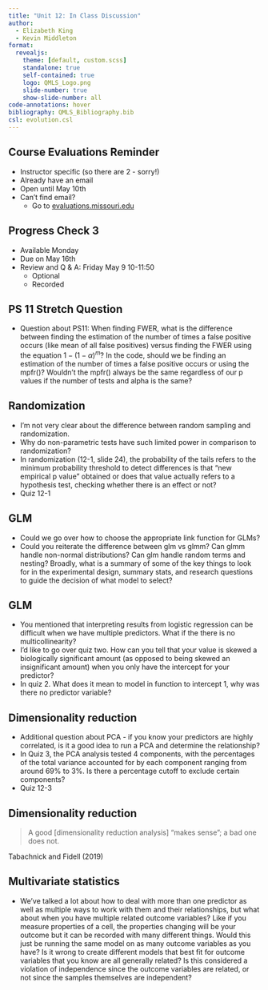 ```yaml
---
title: "Unit 12: In Class Discussion"
author:
  - Elizabeth King
  - Kevin Middleton
format:
  revealjs:
    theme: [default, custom.scss]
    standalone: true
    self-contained: true
    logo: QMLS_Logo.png
    slide-number: true
    show-slide-number: all
code-annotations: hover
bibliography: QMLS_Bibliography.bib
csl: evolution.csl
---
```



## Course Evaluations Reminder

- Instructor specific (so there are 2 - sorry!)
- Already have an email
- Open until May 10th
- Can't find email? 
    - Go to [evaluations.missouri.edu](https://evaluation.missouri.edu/)


## Progress Check 3

- Available Monday
- Due on May 16th
- Review and Q & A: Friday May 9 10-11:50
    - Optional
    - Recorded


## PS 11 Stretch Question

- Question about PS11: When finding FWER, what is the difference between finding the estimation of the number of times a false positive occurs (like mean of all false positives) versus finding the FWER using the equation $1-(1-\alpha)^m$? In the code, should we be finding an estimation of the number of times a false positive occurs or using the mpfr()? Wouldn't the mpfr() always be the same regardless of our p values if the number of tests and alpha is the same?


## Randomization

- I'm not very clear about the difference between random sampling and randomization. 
- Why do non-parametric tests have such limited power in comparison to randomization?
- In randomization (12-1, slide 24), the probability of the tails refers to the minimum probability threshold to detect differences is that "new empirical p value" obtained or does that value actually refers to a hypothesis test, checking whether there is an effect or not?
- Quiz 12-1


## GLM

- Could we go over how to choose the appropriate link function for GLMs?
- Could you reiterate the difference between glm vs glmm? Can glmm handle non-normal distributions? Can glm handle random terms and nesting? Broadly, what is a summary of some of the key things to look for in the experimental design, summary stats, and research questions to guide the decision of what model to select?


## GLM

- You mentioned that interpreting results from logistic regression can be difficult when we have multiple predictors. What if the there is no multicollinearity? 
- I'd like to go over quiz two. How can you tell that your value is skewed a biologically significant amount (as opposed to being skewed an insignificant amount) when you only have the intercept for your predictor? 
- In quiz 2. What does it mean to model in function to intercept 1, why was there no predictor variable?


## Dimensionality reduction

- Additional question about PCA - if you know your predictors are highly correlated, is it a good idea to run a PCA and determine the relationship? 
- In Quiz 3, the PCA analysis tested 4 components, with the percentages of the total variance accounted for by each component ranging from around 69% to 3%. Is there a percentage cutoff to exclude certain components?
- Quiz 12-3


## Dimensionality reduction

> A good [dimensionality reduction analysis] "makes sense"; a bad one does not.

<div class="ref">
Tabachnick and Fidell (2019)
</div>


## Multivariate statistics

- We’ve talked a lot about how to deal with more than one predictor as well as multiple ways to work with them and their relationships, but what about when you have multiple related outcome variables? Like if you measure properties of a cell, the properties changing will be your outcome but it can be recorded with many different things. Would this just be running the same model on as many outcome variables as you have? Is it wrong to create different models that best fit for outcome variables that you know are all generally related? Is this considered a violation of independence since the outcome variables are related, or not since the samples themselves are independent?
